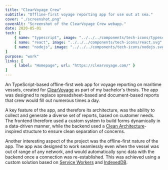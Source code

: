 ```yaml
---
title: "ClearVoyage Crew"
subtitle: "Offline-first voyage reporting app for use out at sea."
cover: "./screenshot.png"
coverAlt: "Screenshot of the ClearVoyage Crew webapp."
date: 2020-05-01
tech: [
	{ name: "typescript", image: "../../../components/tech-icons/typescript.svg" },
	{ name: "react", image: "../../../components/tech-icons/react.svg" },
	{ name: "nodejs", image: "../../../components/tech-icons/nodejs.svg" },
]
purpose: "work"
links: [
	{ label: "Homepage", url: "https://clearvoyage.com/" }
]
---
```


An TypeScript-based offline-first web app for voyage reporting on maritime vessels, created for [ClearVoyage](/blog/clearvoyage-vms) as part of my bachelor's thesis. The app was designed to replace spreadsheet-based and document-based reports that crew would fill out numerous times a day.

A key feature of the app, and therefore its architecture, was the ability to collect and generate a diverse set of reports, based on customer needs. The frontend therefore used a custom system to build forms dynamically in a data-driven manner, while the backend used a [Clean Architecture](https://blog.cleancoder.com/uncle-bob/2012/08/13/the-clean-architecture.html)-inspired structure to ensure clean separation of concerns.

Another interesting aspect of the project was the offline-first nature of the app. The app was designed to work seamlessly even when the vessel was out of range of any network, and would automatically sync data with the backend once a connection was re-established. This was achieved using a custom solution based on [Service Workers](https://developer.mozilla.org/en-US/docs/Web/API/Service_Worker_API) and [IndexedDB](https://developer.mozilla.org/en-US/docs/Web/API/IndexedDB_API).
